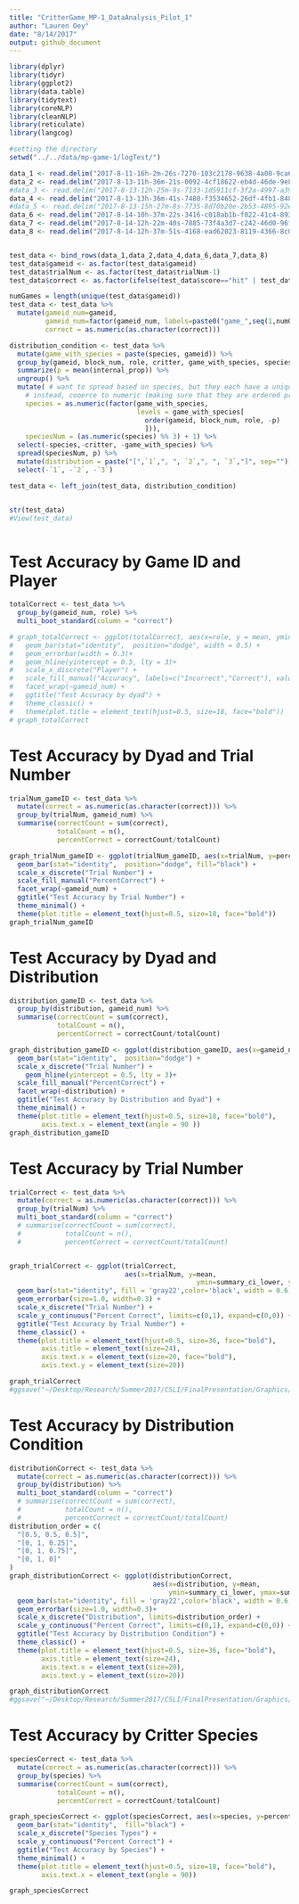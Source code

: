 ```yaml
---
title: "CritterGame_MP-1_DataAnalysis_Pilot_1"
author: "Lauren Oey"
date: "8/14/2017"
output: github_document
---
```


```r
library(dplyr)
library(tidyr)
library(ggplot2)
library(data.table)
library(tidytext)
library(coreNLP)
library(cleanNLP)
library(reticulate)
library(langcog)

#setting the directory
setwd("../../data/mp-game-1/logTest/")

data_1 <- read.delim("2017-8-11-16h-2m-26s-7270-103c2178-9638-4a00-9ca6-5ed29429346a.csv", header=TRUE)
data_2 <- read.delim("2017-8-13-11h-36m-21s-0092-4cf18622-eb4d-46de-9e81-4bedec469478.csv", header=TRUE)
#data_3 <- read.delim("2017-8-13-12h-25m-9s-7133-1d5911cf-3f2a-4997-a39d-f565df4b3126.csv", header=TRUE)
data_4 <- read.delim("2017-8-13-13h-36m-41s-7480-f3534652-26df-4fb1-848f-859a2cc64c33.csv", header=TRUE)
#data_5 <- read.delim("2017-8-13-15h-27m-8s-7735-8d70b20e-2b53-4895-92ee-41e98df7fb15.csv", header=TRUE)
data_6 <- read.delim("2017-8-14-10h-37m-22s-3416-c018ab1b-f022-41c4-893c-462e12108278.csv", header=TRUE)
data_7 <- read.delim("2017-8-14-12h-22m-40s-7885-73f4a3d7-c242-46d0-96f2-a0c9fb4c2307.csv", header=TRUE)
data_8 <- read.delim("2017-8-14-12h-37m-51s-4168-ead62023-8119-4366-8c05-e2091e126643.csv", header=TRUE)


test_data <- bind_rows(data_1,data_2,data_4,data_6,data_7,data_8)
test_data$gameid <- as.factor(test_data$gameid)
test_data$trialNum <- as.factor(test_data$trialNum-1)
test_data$correct <- as.factor(ifelse(test_data$score=="hit" | test_data$score=="correctRejection", 1, 0))

numGames = length(unique(test_data$gameid))
test_data <- test_data %>%
  mutate(gameid_num=gameid,
         gameid_num=factor(gameid_num, labels=paste0("game_",seq(1,numGames))),
         correct = as.numeric(as.character(correct)))

distribution_condition <- test_data %>% 
  mutate(game_with_species = paste(species, gameid)) %>%
  group_by(gameid, block_num, role, critter, game_with_species, species) %>%
  summarize(p = mean(internal_prop)) %>%
  ungroup() %>% 
  mutate( # want to spread based on species, but they each have a unique name
    # instead, cooerce to numeric (making sure that they are ordered properly), and then spread
    species = as.numeric(factor(game_with_species, 
                                levels = game_with_species[
                                  order(gameid, block_num, role, -p)
                                  ])),
    speciesNum = (as.numeric(species) %% 3) + 1) %>%
  select(-species,-critter, -game_with_species) %>%
  spread(speciesNum, p) %>%
  mutate(distribution = paste("[",`1`,", ", `2`,", ", `3`,"]", sep="")) %>%
  select(-`1`, -`2`, -`3`)

test_data <- left_join(test_data, distribution_condition)


str(test_data)
#View(test_data)



```


# Test Accuracy by Game ID and Player

```r
totalCorrect <- test_data %>%
  group_by(gameid_num, role) %>%
  multi_boot_standard(column = "correct")

# graph_totalCorrect <- ggplot(totalCorrect, aes(x=role, y = mean, ymin = ci_lower, ymax = ci_upper)) +
#   geom_bar(stat="identity",  position="dodge", width = 0.5) +
#   geom_errorbar(width = 0.3)+
#   geom_hline(yintercept = 0.5, lty = 3)+
#   scale_x_discrete("Player") +
#   scale_fill_manual("Accuracy", labels=c("Incorrect","Correct"), values=c("red","forestgreen")) +
#   facet_wrap(~gameid_num) +
#   ggtitle("Test Accuracy by dyad") +
#   theme_classic() +
#   theme(plot.title = element_text(hjust=0.5, size=18, face="bold"))
# graph_totalCorrect 
```

# Test Accuracy by Dyad and Trial Number

```r
trialNum_gameID <- test_data %>%
  mutate(correct = as.numeric(as.character(correct))) %>%
  group_by(trialNum, gameid_num) %>%
  summarise(correctCount = sum(correct),
            totalCount = n(),
            percentCorrect = correctCount/totalCount)

graph_trialNum_gameID <- ggplot(trialNum_gameID, aes(x=trialNum, y=percentCorrect)) +
  geom_bar(stat="identity",  position="dodge", fill="black") +
  scale_x_discrete("Trial Number") +
  scale_fill_manual("PercentCorrect") +
  facet_wrap(~gameid_num) +
  ggtitle("Test Accuracy by Trial Number") +
  theme_minimal() +
  theme(plot.title = element_text(hjust=0.5, size=18, face="bold"))
graph_trialNum_gameID
```

# Test Accuracy by Dyad and Distribution

```r
distribution_gameID <- test_data %>%
  group_by(distribution, gameid_num) %>%
  summarise(correctCount = sum(correct),
            totalCount = n(),
            percentCorrect = correctCount/totalCount)

graph_distribution_gameID <- ggplot(distribution_gameID, aes(x=gameid_num, y=percentCorrect)) +
  geom_bar(stat="identity",  position="dodge") +
  scale_x_discrete("Trial Number") +
    geom_hline(yintercept = 0.5, lty = 3)+
  scale_fill_manual("PercentCorrect") +
  facet_wrap(~distribution) +
  ggtitle("Test Accuracy by Distribution and Dyad") +
  theme_minimal() +
  theme(plot.title = element_text(hjust=0.5, size=18, face="bold"),
        axis.text.x = element_text(angle = 90 ))
graph_distribution_gameID
```

# Test Accuracy by Trial Number

```r
trialCorrect <- test_data %>%
  mutate(correct = as.numeric(as.character(correct))) %>%
  group_by(trialNum) %>%
  multi_boot_standard(column = "correct")
  # summarise(correctCount = sum(correct),
  #           totalCount = n(),
  #           percentCorrect = correctCount/totalCount)


graph_trialCorrect <- ggplot(trialCorrect,
                             aes(x=trialNum, y=mean,
                                               ymin=summary_ci_lower, ymax=summary_ci_upper)) +
  geom_bar(stat="identity", fill = 'gray22',color='black', width = 0.6, size = 1.0) +
  geom_errorbar(size=1.0, width=0.3) +
  scale_x_discrete("Trial Number") +
  scale_y_continuous("Percent Correct", limits=c(0,1), expand=c(0,0)) +
  ggtitle("Test Accuracy by Trial Number") +
  theme_classic() +
  theme(plot.title = element_text(hjust=0.5, size=36, face="bold"),
        axis.title = element_text(size=24),
        axis.text.x = element_text(size=20, face="bold"),
        axis.text.y = element_text(size=20))

graph_trialCorrect 
#ggsave("~/Desktop/Research/Summer2017/CSLI/FinalPresentation/Graphics/accuracy_byTrial.png", graph_trialCorrect, height=8, width=12)
```

# Test Accuracy by Distribution Condition

```r
distributionCorrect <- test_data %>%
  mutate(correct = as.numeric(as.character(correct))) %>%
  group_by(distribution) %>%
  multi_boot_standard(column = "correct")
  # summarise(correctCount = sum(correct),
  #           totalCount = n(),
  #           percentCorrect = correctCount/totalCount)
distribution_order = c(
  "[0.5, 0.5, 0.5]",
  "[0, 1, 0.25]",
  "[0, 1, 0.75]",
  "[0, 1, 0]"
)
graph_distributionCorrect <- ggplot(distributionCorrect,
                                    aes(x=distribution, y=mean,
                                        ymin=summary_ci_lower, ymax=summary_ci_upper)) +
  geom_bar(stat="identity", fill = 'gray22',color='black', width = 0.6, size = 1.0) +
  geom_errorbar(size=1.0, width=0.3)+
  scale_x_discrete("Distribution", limits=distribution_order) +
  scale_y_continuous("Percent Correct", limits=c(0,1), expand=c(0,0)) +
  ggtitle("Test Accuracy by Distribution Condition") +
  theme_classic() +
  theme(plot.title = element_text(hjust=0.5, size=36, face="bold"),
        axis.title = element_text(size=24),
        axis.text.x = element_text(size=20),
        axis.text.y = element_text(size=20))

graph_distributionCorrect 
#ggsave("~/Desktop/Research/Summer2017/CSLI/FinalPresentation/Graphics/accuracy_byDistribution.png", graph_distributionCorrect, height=8, width=12)

```

# Test Accuracy by Critter Species

```r
speciesCorrect <- test_data %>%
  mutate(correct = as.numeric(as.character(correct))) %>%
  group_by(species) %>%
  summarise(correctCount = sum(correct),
            totalCount = n(),
            percentCorrect = correctCount/totalCount)

graph_speciesCorrect <- ggplot(speciesCorrect, aes(x=species, y=percentCorrect)) +
  geom_bar(stat="identity",  fill="black") +
  scale_x_discrete("Species Types") +
  scale_y_continuous("Percent Correct") +
  ggtitle("Test Accuracy by Species") +
  theme_minimal() +
  theme(plot.title = element_text(hjust=0.5, size=18, face="bold"),
        axis.text.x = element_text(angle = 90))

graph_speciesCorrect 
```